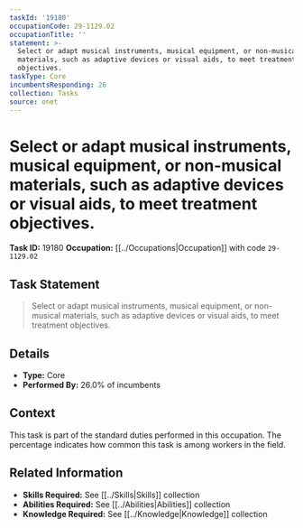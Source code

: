 ```yaml
---
taskId: '19180'
occupationCode: 29-1129.02
occupationTitle: ''
statement: >-
  Select or adapt musical instruments, musical equipment, or non-musical
  materials, such as adaptive devices or visual aids, to meet treatment
  objectives.
taskType: Core
incumbentsResponding: 26
collection: Tasks
source: onet
---
```

# Select or adapt musical instruments, musical equipment, or non-musical materials, such as adaptive devices or visual aids, to meet treatment objectives.

**Task ID:** 19180
**Occupation:** [[../Occupations|Occupation]] with code `29-1129.02`

## Task Statement

> Select or adapt musical instruments, musical equipment, or non-musical materials, such as adaptive devices or visual aids, to meet treatment objectives.

## Details

- **Type:** Core
- **Performed By:** 26.0% of incumbents

## Context

This task is part of the standard duties performed in this occupation. The percentage indicates how common this task is among workers in the field.

## Related Information

- **Skills Required:** See [[../Skills|Skills]] collection
- **Abilities Required:** See [[../Abilities|Abilities]] collection
- **Knowledge Required:** See [[../Knowledge|Knowledge]] collection
